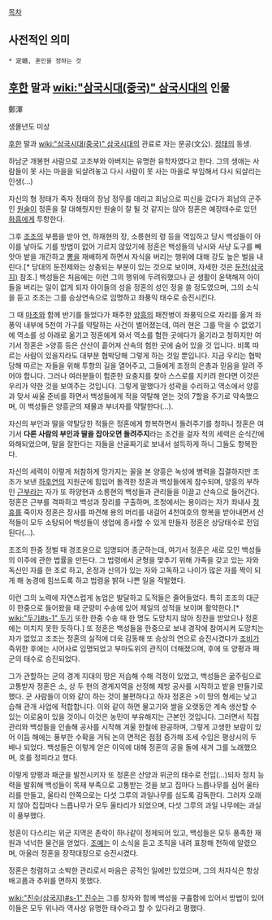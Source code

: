 [[목차]]
== 사전적인 의미 ==
 * 定婚, 혼인을 정하는 것

== [[후한]] 말과 [[wiki:"삼국시대(중국)" 삼국시대]]의 인물 ==
鄭渾

생몰년도 미상

[[후한]] 말과 [[wiki:"삼국시대(중국)" 삼국시대]]의 관료로 자는 문공(文公). [[정태]]의 동생.

하남군 개봉현 사람으로 고조부와 아버지는 유명한 유학자였다고 한다. 그의 생애는 사람들이 못 사는 마을을 되살려놓고 다시 사람이 못 사는 마을로 부임해서 다시 되살리는 인생(…)

자신의 형 정태가 죽자 정태의 장남 정무를 데리고 회남으로 피신을 갔다가 회남의 군주인 [[원술]]이 정혼을 잘 대해줬지만 원술이 잘 될 것 같지는 않아 정혼은 예장태수로 있던 [[화흠]]에게 투항한다. 

그후 [[조조]]의 부름을 받아 연, 하재현의 장, 소릉현의 령 등을 역임하고 당시 백성들이 아이를 낳아도 기를 방법이 없어 기르지 않았기에 정혼은 백성들의 낚시와 사냥 도구를 빼앗아 밭을 개간하고 [[뽕]]을 재배하게 하면서 자식을 버리는 행위에 대해 강도 높은 벌을 내린다.[* 당대의 둔전제와는 상충되는 부분이 있는 것으로 보이며, 자세한 것은 [[둔전(삼국지)]] 참조.] 백성들은 처음에는 이런 그의 행위에 두려워했으나 곧 생활이 윤택해져 아이들을 버리는 일이 없게 되자 아이들의 성을 정혼의 성인 정을 쓸 정도였으며, 그의 소식을 듣고 조조는 그를 승상연속으로 임명하고 좌풍익 태수로 승진시킨다.

그 때 [[마초]]와 함께 반기를 들었다가 패주한 [[양흥]]의 패잔병이 좌풍익으로 자리를 옮겨 좌풍익 내부에 5천여 가구를 약탈하는 사건이 벌어졌는데, 여러 현은 그를 막을 수 없었기에 역소를 성 아래로 옮기고 정혼에게 와서 역소를 험한 곳에다가 옮기라고 청하지만 여기서 정혼은 
>양흥 등은 산산이 흩어져 산속의 험한 곳에 숨어 있을 것 입니다. 비록 따르는 사람이 있을지라도 대부분 협박당해 그렇게 하는 것일 뿐입니다. 지금 우리는 협박당해 따르는 자들을 위해 투항의 길을 열어주고, 그들에게 조정의 은총과 믿음을 알려 주어야 합니다. 그러나 여러분들이 험준한 요충지를 찾아 스스로를 지키려 한다면 이것은 우리가 약한 것을 보여주는 것입니다.
그렇게 말했다가 성곽을 수리하고 역소에서 양흥과 맞서 싸울 준비를 하면서 백성들에게 적을 약탈해 얻는 것의 7할을 주기로 약속했으며, 이 백성들은 양흥군의 재물과 부녀자를 약탈한다(…).

자신의 부인과 딸을 약탈당한 적들은 정혼에게 항복하면서 돌려주기를 청하니 정혼은 여기서 '''다른 사람의 부인과 딸을 잡아오면 돌려주지'''라는 조건을 걸자 적의 세력은 순식간에 와해되었으며, 말을 잘한다는 자들을 산골짜기로 보내서 설득하게 하니 그들도 항복한다. 

자신의 세력이 이렇게 처참하게 망가지는 꼴을 본 양흥은 녹성에 병력을 집결하지만 조조가 보낸 [[하후연]]의 지원군에 힘입어 돌격한 정혼과 백성들에게 참수되며, 양흥의 부하인 [[근부]]라는 자가 또 하양현과 소릉현의 백성들과 관리들을 이끌고 산속으로 들어간다. 정혼은 근부를 격파하고 백성과 장리를 구출하며, 조청에서는 용이라는 자가 좌내사 [[정휴]]를 죽이자 정혼은 장사를 파견해 용의 머리를 내걸어 4천여호의 항복을 받아내면서 산적들이 모두 소탕되어 백성들이 생업에 종사할 수 있게 만들자 정혼은 상당태수로 전임된다(…).

조조의 한중 정벌 때 경조윤으로 임명되어 종군하는데, 여기서 정혼은 새로 모인 백성들의 이주에 관한 법률을 만든다. 그 법령에서 균형을 맞추기 위해 가족을 갖고 있는 자와 독신인 자를 한 조로 하고, 온정과 신의가 있는 자와 고독하고 나이가 많은 자를 짝이 되게 해 농경에 힘쓰도록 하고 법령을 밝혀 나쁜 일을 적발했다. 

이런 그의 노력에 자연스럽게 농업은 발달하고 도적들은 줄어들었다. 특히 조조의 대군이 한중으로 들어왔을 때 군량미 수송에 있어 제일의 성적을 보이며 활약한다.[* [[wiki:"두기#s-1" 두기]] 또한 한중 수송 때 한 명도 도망치지 않아 칭찬을 받았으나 정혼에는 미치지 못한 듯하다.] 또 정혼은 백성들을 한중으로 보내 경작에 참여시켜 도망치는 자가 없었고 조조는 정혼의 실적에 더욱 감동해 또 승상의 연으로 승진시켰다가 [[조비]]가 즉위한 후에는 시어사로 임명되었고 부마도위의 관직이 더해졌으며, 후에 또 양평과 패군의 태수로 승진되었다.

그가 관할하는 군의 경계 지대의 땅은 저습해 수해 걱정이 있었고, 백성들은 굶주림으로 고통받자 정혼은 소, 상 두 현의 경계지역을 선정해 제방 공사를 시작하고 밭을 만들기로 했다. 군 사람들이 이와 같이 하는 것이 불편하다고 하자 정혼은
>이 땅의 형세는 낮고 습해 관개 사업에 적합합니다. 이와 같이 하면 물고기와 쌀을 오랫동안 계속 생산할 수 있는 이로움이 있을 것이니 이것은 농민이 부유해지는 근본인 것입니다.
그러면서 직접 관리와 백성들을 인솔해 공사를 시작해 겨울 한철에 완공하며, 그렇게 고생한 보람이 있어 이듬 해에는 풍부한 수확을 거둬 논의 면적은 점점 증가해 조세 수입은 평상시의 두 배나 되었다. 백성들은 이렇게 얻은 이익에 대해 정혼의 공을 돌에 새겨 그를 노래했으며, 호를 정피라고 했다. 

이렇게 양평과 패군을 발전시키자 또 정혼은 산양과 위군의 태수로 전임(…)되자 정치 능력을 발휘해 백성들이 목재 부족으로 고통받는 것을 보고 집마다 느릅나무를 심어 울타리를 만들고, 울타리 안쪽으로는 다섯 그루의 과일나무를 심도록 감독한다. 그러자 오래지 않아 집집마다 느릅나무가 모두 울타리가 되었으며, 다섯 그루의 과일 나무에는 과실이 풍부했다.

정혼이 다스리는 위군 지역은 촌락이 하나같이 정제되어 있고, 백성들은 모두 풍족한 재원과 넉넉한 물건을 얻었다. [[조예]]는 이 소식을 듣고 조칙을 내려 표창해 천하에 알렸으며, 아울러 정혼을 장작대장으로 승진시켰다.

정혼은 청렴하고 소박한 관리로서 마음은 공적인 일에만 있었으며, 그의 처자식은 항상 배고픔과 추위를 면하지 못했다.

[[wiki:"진수(삼국지)#s-1" 진수]]는 그를 창자와 함께 백성을 구휼함에 있어서 방법이 있어 이들은 모두 위나라 역사상 유명한 태수라고 할 수 있다라고 평했다.
